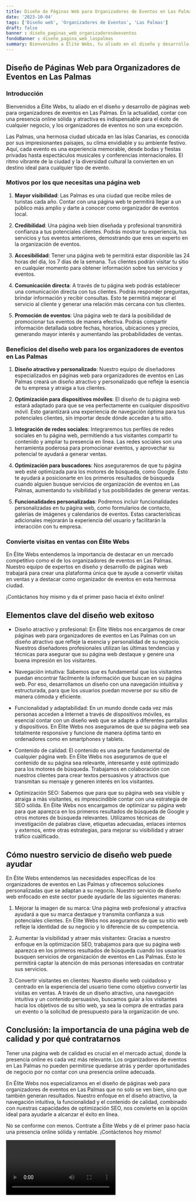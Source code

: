 ```yaml
---
title: Diseño de Páginas Web para Organizadores de Eventos en Las Palmas
date: '2023-10-04'
tags: ['Diseño web', 'Organizadores de Eventos', 'Las Palmas']
draft: false
banner : diseño_paginas_web_organizadoresdeeventos
fondoBanner : diseño_pagina_web_laspalmas
summary: Bienvenidos a Élite Webs, tu aliado en el diseño y desarrollo de páginas web para organizadores de eventos en Las Palmas. En la actualidad, contar con una presencia online sólida y atractiva es indispensable para el éxito de cualquier negocio, y los organizadores de eventos no son una excepción. 
---
```


## Diseño de Páginas Web para Organizadores de Eventos en Las Palmas

### Introducción

Bienvenidos a Élite Webs, tu aliado en el diseño y desarrollo de páginas web para organizadores de eventos en Las Palmas. En la actualidad, contar con una presencia online sólida y atractiva es indispensable para el éxito de cualquier negocio, y los organizadores de eventos no son una excepción. 

Las Palmas, una hermosa ciudad ubicada en las Islas Canarias, es conocida por sus impresionantes paisajes, su clima envidiable y su ambiente festivo. Aquí, cada evento es una experiencia memorable, desde bodas y fiestas privadas hasta espectáculos musicales y conferencias internacionales. El ritmo vibrante de la ciudad y la diversidad cultural la convierten en un destino ideal para cualquier tipo de evento.

### Motivos por los que necesitas una página web

1. **Mayor visibilidad**: Las Palmas es una ciudad que recibe miles de turistas cada año. Contar con una página web te permitirá llegar a un público más amplio y darte a conocer como organizador de eventos local.

2. **Credibilidad**: Una página web bien diseñada y profesional transmitirá confianza a tus potenciales clientes. Podrás mostrar tu experiencia, tus servicios y tus eventos anteriores, demostrando que eres un experto en la organización de eventos.

3. **Accesibilidad**: Tener una página web te permitirá estar disponible las 24 horas del día, los 7 días de la semana. Tus clientes podrán visitar tu sitio en cualquier momento para obtener información sobre tus servicios y eventos.

4. **Comunicación directa**: A través de tu página web podrás establecer una comunicación directa con tus clientes. Podrás responder preguntas, brindar información y recibir consultas. Esto te permitirá mejorar el servicio al cliente y generar una relación más cercana con tus clientes.

5. **Promoción de eventos**: Una página web te dará la posibilidad de promocionar tus eventos de manera efectiva. Podrás compartir información detallada sobre fechas, horarios, ubicaciones y precios, generando mayor interés y aumentando las probabilidades de ventas.

### Beneficios del diseño web para los organizadores de eventos en Las Palmas

1. **Diseño atractivo y personalizado**: Nuestro equipo de diseñadores especializados en páginas web para organizadores de eventos en Las Palmas creará un diseño atractivo y personalizado que refleje la esencia de tu empresa y atraiga a tus clientes.

2. **Optimización para dispositivos móviles**: El diseño de tu página web estará adaptado para que se vea perfectamente en cualquier dispositivo móvil. Esto garantizará una experiencia de navegación óptima para tus potenciales clientes, sin importar desde dónde accedan a tu sitio.

3. **Integración de redes sociales**: Integraremos tus perfiles de redes sociales en tu página web, permitiendo a tus visitantes compartir tu contenido y ampliar tu presencia en línea. Las redes sociales son una herramienta poderosa para promocionar eventos, y aprovechar su potencial te ayudará a generar ventas.

4. **Optimización para buscadores**: Nos aseguraremos de que tu página web esté optimizada para los motores de búsqueda, como Google. Esto te ayudará a posicionarte en los primeros resultados de búsqueda cuando alguien busque servicios de organización de eventos en Las Palmas, aumentando tu visibilidad y tus posibilidades de generar ventas.

5. **Funcionalidades personalizadas**: Podremos incluir funcionalidades personalizadas en tu página web, como formularios de contacto, galerías de imágenes y calendarios de eventos. Estas características adicionales mejorarán la experiencia del usuario y facilitarán la interacción con tu empresa.

### Convierte visitas en ventas con Élite Webs

En Élite Webs entendemos la importancia de destacar en un mercado competitivo como el de los organizadores de eventos en Las Palmas. Nuestro equipo de expertos en diseño y desarrollo de páginas web trabajará para crear una plataforma única que te ayude a convertir visitas en ventas y a destacar como organizador de eventos en esta hermosa ciudad.

¡Contáctanos hoy mismo y da el primer paso hacia el éxito online!

<GifSeo />

<Cta />

## Elementos clave del diseño web exitoso

- Diseño atractivo y profesional: En Élite Webs nos encargamos de crear páginas web para organizadores de eventos en Las Palmas con un diseño atractivo que refleje la esencia y personalidad de su negocio. Nuestros diseñadores profesionales utilizan las últimas tendencias y técnicas para asegurar que su página web destaque y genere una buena impresión en los visitantes.

- Navegación intuitiva: Sabemos que es fundamental que los visitantes puedan encontrar fácilmente la información que buscan en su página web. Por eso, desarrollamos un diseño con una navegación intuitiva y estructurada, para que los usuarios puedan moverse por su sitio de manera cómoda y eficiente.

- Funcionalidad y adaptabilidad: En un mundo donde cada vez más personas acceden a Internet a través de dispositivos móviles, es esencial contar con un diseño web que se adapte a diferentes pantallas y dispositivos. En Élite Webs nos aseguramos de que su página web sea totalmente responsive y funcione de manera óptima tanto en ordenadores como en smartphones y tablets.

- Contenido de calidad: El contenido es una parte fundamental de cualquier página web. En Élite Webs nos aseguramos de que el contenido de su página sea relevante, interesante y esté optimizado para los motores de búsqueda. Trabajamos en colaboración con nuestros clientes para crear textos persuasivos y atractivos que transmitan su mensaje y generen interés en los visitantes.

- Optimización SEO: Sabemos que para que su página web sea visible y atraiga a más visitantes, es imprescindible contar con una estrategia de SEO sólida. En Élite Webs nos encargamos de optimizar su página web para que aparezca en los primeros resultados de búsqueda de Google y otros motores de búsqueda relevantes. Utilizamos técnicas de investigación de palabras clave, etiquetas adecuadas, enlaces internos y externos, entre otras estrategias, para mejorar su visibilidad y atraer tráfico cualificado.

## Cómo nuestro servicio de diseño web puede ayudar

En Élite Webs entendemos las necesidades específicas de los organizadores de eventos en Las Palmas y ofrecemos soluciones personalizadas que se adaptan a su negocio. Nuestro servicio de diseño web enfocado en este sector puede ayudarle de las siguientes maneras:

1. Mejorar la imagen de su marca: Una página web profesional y atractiva ayudará a que su marca destaque y transmita confianza a sus potenciales clientes. En Élite Webs nos aseguramos de que su sitio web refleje la identidad de su negocio y lo diferencie de su competencia.

2. Aumentar la visibilidad y atraer más visitantes: Gracias a nuestro enfoque en la optimización SEO, trabajamos para que su página web aparezca en los primeros resultados de búsqueda cuando los usuarios busquen servicios de organización de eventos en Las Palmas. Esto le permitirá captar la atención de más personas interesadas en contratar sus servicios.

3. Convertir visitantes en clientes: Nuestro diseño web cuidadoso y centrado en la experiencia del usuario tiene como objetivo convertir las visitas en ventas. A través de un diseño atractivo, una navegación intuitiva y un contenido persuasivo, buscamos guiar a los visitantes hacia los objetivos de su sitio web, ya sea la compra de entradas para un evento o la solicitud de presupuesto para la organización de uno.

## Conclusión: la importancia de una página web de calidad y por qué contratarnos

Tener una página web de calidad es crucial en el mercado actual, donde la presencia online es cada vez más relevante. Los organizadores de eventos en Las Palmas no pueden permitirse quedarse atrás y perder oportunidades de negocio por no contar con una presencia online adecuada.

En Élite Webs nos especializamos en el diseño de páginas web para organizadores de eventos en Las Palmas que no solo se ven bien, sino que también generan resultados. Nuestro enfoque en el diseño atractivo, la navegación intuitiva, la funcionalidad y el contenido de calidad, combinado con nuestras capacidades de optimización SEO, nos convierte en la opción ideal para ayudarle a alcanzar el éxito en línea.

No se conforme con menos. Contrate a Élite Webs y dé el primer paso hacia una presencia online sólida y rentable. ¡Contáctenos hoy mismo!

<Video />

<CtaBot job='Organizadores de Eventos' city='Las Palmas'/>

<Gmaps query='Las Palmas+españa+maps' />